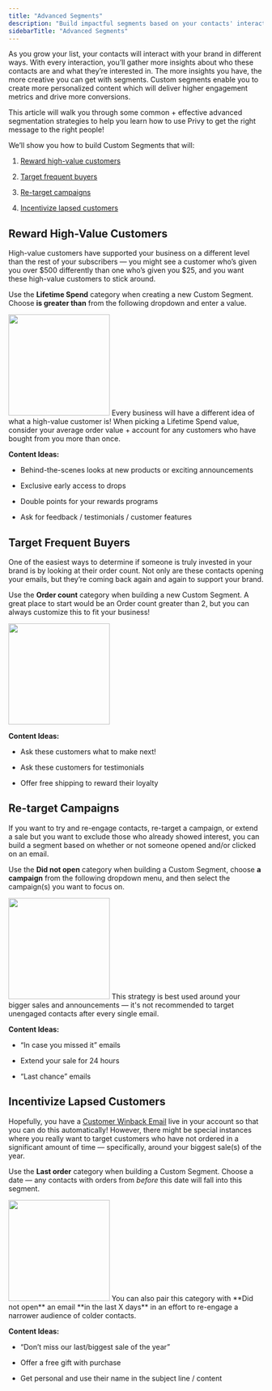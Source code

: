 ```yaml
---
title: "Advanced Segments"
description: "Build impactful segments based on your contacts' interactions with your brand."
sidebarTitle: "Advanced Segments"
---
```


As you grow your list, your contacts will interact with your brand in different ways. With every interaction, you’ll gather more insights about who these contacts are and what they’re interested in. The more insights you have, the more creative you can get with segments. Custom segments enable you to create more personalized content which will deliver higher engagement metrics and drive more conversions.

This article will walk you through some common + effective advanced segmentation strategies to help you learn how to use Privy to get the right message to the right people!

We’ll show you how to build Custom Segments that will:

1. <a href="#reward-high-value-customers">Reward high-value customers</a>

2. <a href="#target-frequent-buyers">Target frequent buyers</a>

3. <a href="#re-target-campaigns">Re-target campaigns</a>

4. <a href="#incentivize-lapsed-customers">Incentivize lapsed customers</a>

## Reward High-Value Customers

High-value customers have supported your business on a different level than the rest of your subscribers — you might see a customer who’s given you over $500 differently than one who’s given you $25, and you want these high-value customers to stick around.

Use the **Lifetime Spend** category when creating a new Custom Segment. Choose **is greater than** from the following dropdown and enter a value.

<img height="200" src="/images/strategy-guides/advanced-segment-high-value.png" />

<Tip>
  Every business will have a different idea of what a high-value customer is! When picking a Lifetime Spend value, consider your average order value + account for any customers who have bought from you more than once.
</Tip>

<Icon icon="sparkles" /> **Content Ideas:**

* Behind-the-scenes looks at new products or exciting announcements

* Exclusive early access to drops

* Double points for your rewards programs

* Ask for feedback / testimonials / customer features

## Target Frequent Buyers

One of the easiest ways to determine if someone is truly invested in your brand is by looking at their order count. Not only are these contacts opening your emails, but they’re coming back again and again to support your brand.

Use the **Order count** category when building a new Custom Segment. A great place to start would be an Order count greater than 2, but you can always customize this to fit your business!

<img height="200" src="/images/strategy-guides/advanced-segment-frequent-buyer.png" />

<Icon icon="sparkles" /> **Content Ideas:**

* Ask these customers what to make next!

* Ask these customers for testimonials

* Offer free shipping to reward their loyalty

## Re-target Campaigns

If you want to try and re-engage contacts, re-target a campaign, or extend a sale but you want to exclude those who already showed interest, you can build a segment based on whether or not someone opened and/or clicked on an email.

Use the **Did not open** category when building a Custom Segment, choose **a campaign** from the following dropdown menu, and then select the campaign(s) you want to focus on.

<img height="200" src="/images/strategy-guides/advanced-segment-retarget.png" />

<Tip>
  This strategy is best used around your bigger sales and announcements — it's not recommended to target unengaged contacts after every single email.
</Tip>

<Icon icon="sparkles" /> **Content Ideas:**

* “In case you missed it” emails

* Extend your sale for 24 hours

* “Last chance” emails

## Incentivize Lapsed Customers

Hopefully, you have a [Customer Winback Email](https://help.privy.com/docs/learn/automations/customer-winback) live in your account so that you can do this automatically! However, there might be special instances where you really want to target customers who have not ordered in a significant amount of time — specifically, around your biggest sale(s) of the year.

Use the **Last order** category when building a Custom Segment. Choose a date — any contacts with orders from *before* this date will fall into this segment.

<img height="200" src="/images/strategy-guides/advanced-segment-lapsed-customer.png" />

<Tip>
  You can also pair this category with **Did not open** an email **in the last X days** in an effort to re-engage a narrower audience of colder contacts.
</Tip>

<Icon icon="sparkles" /> **Content Ideas:**

* “Don’t miss our last/biggest sale of the year”

* Offer a free gift with purchase

* Get personal and use their name in the subject line / content